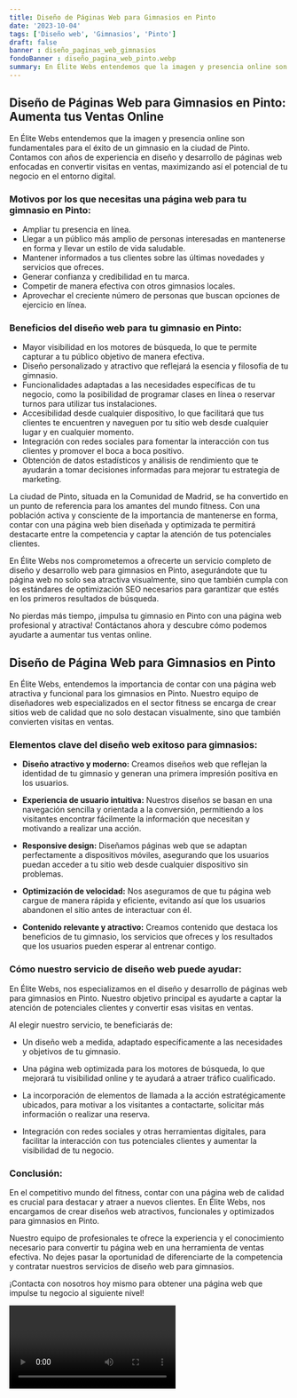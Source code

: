 ```yaml
---
title: Diseño de Páginas Web para Gimnasios en Pinto
date: '2023-10-04'
tags: ['Diseño web', 'Gimnasios', 'Pinto']
draft: false
banner : diseño_paginas_web_gimnasios
fondoBanner : diseño_pagina_web_pinto.webp
summary: En Élite Webs entendemos que la imagen y presencia online son fundamentales para el éxito de un gimnasio en la ciudad de Pinto. Contamos con años de experiencia en diseño y desarrollo de páginas web enfocadas en convertir visitas en ventas, maximizando así el potencial de tu negocio en el entorno digital. 
---
```


## Diseño de Páginas Web para Gimnasios en Pinto: Aumenta tus Ventas Online

En Élite Webs entendemos que la imagen y presencia online son fundamentales para el éxito de un gimnasio en la ciudad de Pinto. Contamos con años de experiencia en diseño y desarrollo de páginas web enfocadas en convertir visitas en ventas, maximizando así el potencial de tu negocio en el entorno digital. 

### Motivos por los que necesitas una página web para tu gimnasio en Pinto:

- Ampliar tu presencia en línea.
- Llegar a un público más amplio de personas interesadas en mantenerse en forma y llevar un estilo de vida saludable.
- Mantener informados a tus clientes sobre las últimas novedades y servicios que ofreces.
- Generar confianza y credibilidad en tu marca.
- Competir de manera efectiva con otros gimnasios locales.
- Aprovechar el creciente número de personas que buscan opciones de ejercicio en línea.

### Beneficios del diseño web para tu gimnasio en Pinto:

- Mayor visibilidad en los motores de búsqueda, lo que te permite capturar a tu público objetivo de manera efectiva.
- Diseño personalizado y atractivo que reflejará la esencia y filosofía de tu gimnasio.
- Funcionalidades adaptadas a las necesidades específicas de tu negocio, como la posibilidad de programar clases en línea o reservar turnos para utilizar tus instalaciones.
- Accesibilidad desde cualquier dispositivo, lo que facilitará que tus clientes te encuentren y naveguen por tu sitio web desde cualquier lugar y en cualquier momento.
- Integración con redes sociales para fomentar la interacción con tus clientes y promover el boca a boca positivo.
- Obtención de datos estadísticos y análisis de rendimiento que te ayudarán a tomar decisiones informadas para mejorar tu estrategia de marketing.

La ciudad de Pinto, situada en la Comunidad de Madrid, se ha convertido en un punto de referencia para los amantes del mundo fitness. Con una población activa y consciente de la importancia de mantenerse en forma, contar con una página web bien diseñada y optimizada te permitirá destacarte entre la competencia y captar la atención de tus potenciales clientes.

En Élite Webs nos comprometemos a ofrecerte un servicio completo de diseño y desarrollo web para gimnasios en Pinto, asegurándote que tu página web no solo sea atractiva visualmente, sino que también cumpla con los estándares de optimización SEO necesarios para garantizar que estés en los primeros resultados de búsqueda.

No pierdas más tiempo, ¡impulsa tu gimnasio en Pinto con una página web profesional y atractiva! Contáctanos ahora y descubre cómo podemos ayudarte a aumentar tus ventas online.

<GifSeo />

<Cta />

## Diseño de Página Web para Gimnasios en Pinto

En Élite Webs, entendemos la importancia de contar con una página web atractiva y funcional para los gimnasios en Pinto. Nuestro equipo de diseñadores web especializados en el sector fitness se encarga de crear sitios web de calidad que no solo destacan visualmente, sino que también convierten visitas en ventas.

### Elementos clave del diseño web exitoso para gimnasios:

- **Diseño atractivo y moderno:** Creamos diseños web que reflejan la identidad de tu gimnasio y generan una primera impresión positiva en los usuarios.

- **Experiencia de usuario intuitiva:** Nuestros diseños se basan en una navegación sencilla y orientada a la conversión, permitiendo a los visitantes encontrar fácilmente la información que necesitan y motivando a realizar una acción.

- **Responsive design:** Diseñamos páginas web que se adaptan perfectamente a dispositivos móviles, asegurando que los usuarios puedan acceder a tu sitio web desde cualquier dispositivo sin problemas.

- **Optimización de velocidad:** Nos aseguramos de que tu página web cargue de manera rápida y eficiente, evitando así que los usuarios abandonen el sitio antes de interactuar con él.

- **Contenido relevante y atractivo:** Creamos contenido que destaca los beneficios de tu gimnasio, los servicios que ofreces y los resultados que los usuarios pueden esperar al entrenar contigo.

### Cómo nuestro servicio de diseño web puede ayudar:

En Élite Webs, nos especializamos en el diseño y desarrollo de páginas web para gimnasios en Pinto. Nuestro objetivo principal es ayudarte a captar la atención de potenciales clientes y convertir esas visitas en ventas.

Al elegir nuestro servicio, te beneficiarás de:

- Un diseño web a medida, adaptado específicamente a las necesidades y objetivos de tu gimnasio.

- Una página web optimizada para los motores de búsqueda, lo que mejorará tu visibilidad online y te ayudará a atraer tráfico cualificado.

- La incorporación de elementos de llamada a la acción estratégicamente ubicados, para motivar a los visitantes a contactarte, solicitar más información o realizar una reserva.

- Integración con redes sociales y otras herramientas digitales, para facilitar la interacción con tus potenciales clientes y aumentar la visibilidad de tu negocio.

### Conclusión:

En el competitivo mundo del fitness, contar con una página web de calidad es crucial para destacar y atraer a nuevos clientes. En Élite Webs, nos encargamos de crear diseños web atractivos, funcionales y optimizados para gimnasios en Pinto.

Nuestro equipo de profesionales te ofrece la experiencia y el conocimiento necesario para convertir tu página web en una herramienta de ventas efectiva. No dejes pasar la oportunidad de diferenciarte de la competencia y contratar nuestros servicios de diseño web para gimnasios.

¡Contacta con nosotros hoy mismo para obtener una página web que impulse tu negocio al siguiente nivel!

<Video />

<CtaBot job='Gimnasios' city='Pinto'/>

<Gmaps query='Pinto+españa+maps' />